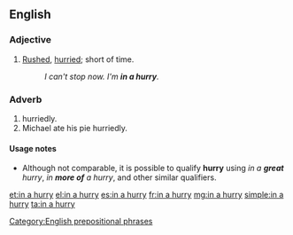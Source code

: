 ==English==

===Adjective===
{{en-adj|head=[[in]] [[a]] [[hurry]]|-}}

# [[rushed|Rushed]], [[hurried]]; short of time.
#: ''I can't stop now. I'm '''in a hurry'''.''

===Adverb===
{{en-adv|head=[hurriedly (comparable)]|-}}

# hurriedly.
# Michael ate his pie hurriedly.

====Usage notes====
* Although not comparable, it is possible to qualify '''hurry''' using ''in a '''great''' hurry'', ''in '''more of''' a hurry'', and other similar qualifiers.

[[Category:English prepositional phrases]]

[[et:in a hurry]]
[[el:in a hurry]]
[[es:in a hurry]]
[[fr:in a hurry]]
[[mg:in a hurry]]
[[simple:in a hurry]]
[[ta:in a hurry]]